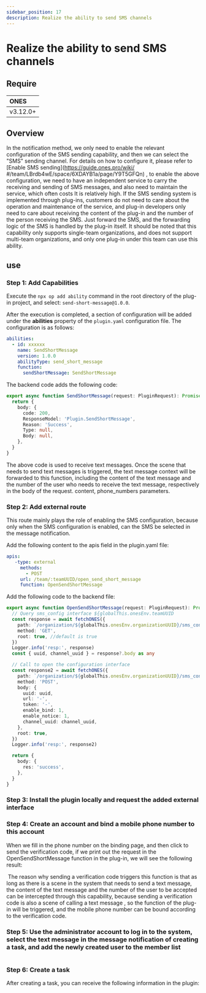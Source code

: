 ```yaml
---
sidebar_position: 17
description: Realize the ability to send SMS channels
---
```



# Realize the ability to send SMS channels

## Require

| ONES     |
| :------- |
| v3.12.0+ |

## Overview

In the notification method, we only need to enable the relevant configuration of the SMS sending capability, and then we can select the "SMS" sending channel. For details on how to configure it, please refer to [Enable SMS sending](https://guide.ones.pro/wiki/ #/team/LBrdb4wE/space/6XDAYB1a/page/Y9T5GFQn) , to enable the above configuration, we need to have an independent service to carry the receiving and sending of SMS messages, and also need to maintain the service, which often costs It is relatively high. If the SMS sending system is implemented through plug-ins, customers do not need to care about the operation and maintenance of the service, and plug-in developers only need to care about receiving the content of the plug-in and the number of the person receiving the SMS. Just forward the SMS, and the forwarding logic of the SMS is handled by the plug-in itself. It should be noted that this capability only supports single-team organizations, and does not support multi-team organizations, and only one plug-in under this team can use this ability.

## use

### Step 1: Add Capabilities

Execute the `npx op add ability` command in the root directory of the plug-in project, and select: `send-short-message@1.0.0`.

After the execution is completed, a section of configuration will be added under the **abilities** property of the `plugin.yaml` configuration file. The configuration is as follows:

```yaml
abilities:
  - id: xxxxxx
    name: SendShortMessage
    version: 1.0.0
    abilityType: send_short_message
    function:
      sendShortMessage: SendShortMessage
```

The backend code adds the following code:

```typescript
export async function SendShortMessage(request: PluginRequest): Promise<PluginResponse> {
  return {
    body: {
      code: 200,
      ResponseModel: 'Plugin.SendShortMessage',
      Reason: 'Success',
      Type: null,
      Body: null,
    },
  }
}
```

The above code is used to receive text messages. Once the scene that needs to send text messages is triggered, the text message context will be forwarded to this function, including the content of the text message and the number of the user who needs to receive the text message, respectively in the body of the request. content, phone_numbers parameters.

### Step 2: Add external route

This route mainly plays the role of enabling the SMS configuration, because only when the SMS configuration is enabled, can the SMS be selected in the message notification.

Add the following content to the apis field in the plugin.yaml file:

```yaml
apis:
   -type: external
     methods:
       - POST
     url: /team/:teamUUID/open_send_short_message
     function: OpenSendShortMessage
```

Add the following code to the backend file:

```typescript
export async function OpenSendShortMessage(request: PluginRequest): Promise<PluginResponse> {
  // Query sms_config interface ${globalThis.onesEnv.teamUUID
  const response = await fetchONES({
    path: `/organization/${globalThis.onesEnv.organizationUUID}/sms_config`,
    method: 'GET',
    root: true, //default is true
  })
  Logger.info('resp:', response)
  const { uuid, channel_uuid } = response?.body as any

  // Call to open the configuration interface
  const response2 = await fetchONES({
    path: `/organization/${globalThis.onesEnv.organizationUUID}/sms_config/update`,
    method: 'POST',
    body: {
      uuid: uuid,
      url: '-',
      token: '-',
      enable_bind: 1,
      enable_notice: 1,
      channel_uuid: channel_uuid,
    },
    root: true,
  })
  Logger.info('resp:', response2)

  return {
    body: {
      res: 'success',
    },
  }
}
```

### Step 3: Install the plugin locally and request the added external interface

### Step 4: Create an account and bind a mobile phone number to this account

When we fill in the phone number on the binding page, and then click to send the verification code, if we print out the request in the OpenSendShortMessage function in the plug-in, we will see the following result:

<Image img={p1} />
The reason why sending a verification code triggers this function is that as long as there is a scene
in the system that needs to send a text message, the content of the text message and the number of the
user to be accepted can be intercepted through this capability, because sending a verification code is
also a scene of calling a text message , so the function of the plug-in will be triggered, and the mobile
phone number can be bound according to the verification code.

### Step 5: Use the administrator account to log in to the system, select the text message in the message notification of creating a task, and add the newly created user to the member list

<Image img={p2} />

### Step 6: Create a task

After creating a task, you can receive the following information in the plugin:

<Image img={p3} />
